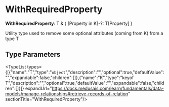 
# WithRequiredProperty

 **WithRequiredProperty**: T & &#123; [Property in K]-?: T[Property] &#125;

Utility type used to remove some optional attributes (coming from K) from a type T

## Type Parameters

<TypeList types={[{"name":"T","type":"`object`","description":"","optional":true,"defaultValue":"","expandable":false,"children":[]},{"name":"K","type":"keyof T","description":"","optional":true,"defaultValue":"","expandable":false,"children":[]}]} expandUrl="https://docs.medusajs.com/learn/fundamentals/data-models/manage-relationships#retrieve-records-of-relation" sectionTitle="WithRequiredProperty"/>
